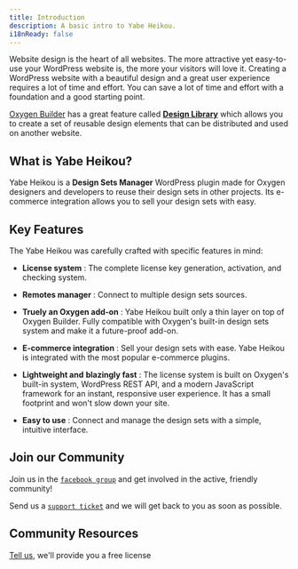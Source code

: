 ```yaml
---
title: Introduction
description: A basic intro to Yabe Heikou.
i18nReady: false
---
```


Website design is the heart of all websites. The more attractive yet easy-to-use your WordPress website is, the more your visitors will love it. Creating a WordPress website with a beautiful design and a great user experience requires a lot of time and effort. You can save a lot of time and effort with a foundation and a good starting point.

[Oxygen Builder](https://oxygenbuilder.com/) has a great feature called [**Design Library**](https://oxygenbuilder.com/documentation/design-library/) which allows you to create a set of reusable design elements that can be distributed and used on another website.

<h2>What is Yabe Heikou?</h2>

Yabe Heikou is a **Design Sets Manager** WordPress plugin made for Oxygen designers and developers to reuse their design sets in other projects. Its e-commerce integration allows you to sell your design sets with easy.

## Key Features

The Yabe Heikou was carefully crafted with specific features in mind:

- <i class="fa-solid fa-key"></i> **License system** :
The complete license key generation, activation, and checking system.

- <i class="fa-solid fa-key-skeleton-left-right"></i> **Remotes manager** :
Connect to multiple design sets sources.

- <i class="fa-solid fa-layer-plus"></i> **Truely an Oxygen add-on** :
Yabe Heikou built only a thin layer on top of Oxygen Builder. Fully compatible with Oxygen's built-in design sets system and make it a future-proof add-on.

- <i class="fa-solid fa-cart-shopping"></i> **E-commerce integration** :
Sell your design sets with ease. Yabe Heikou is integrated with the most popular e-commerce plugins.

- <i class="fa-solid fa-feather"></i> **Lightweight and** <i class="fa-solid fa-rabbit-running"></i> **blazingly fast** :
The license system is built on Oxygen's built-in system, WordPress REST API, and a modern JavaScript framework for an instant, responsive user experience. It has a small footprint and won't slow down your site.

- <i class="fa-solid fa-face-smile-hearts"></i> **Easy to use** :
Connect and manage the design sets with a simple, intuitive interface.

## Join our Community

<i class="fa-solid fa-comment pr:6"></i> Join us in the [`facebook group`](https://www.facebook.com/groups/1142662969627943) and get involved in the active, friendly community!

<i class="fa-solid fa-headset pr:6"></i> Send us a [`support ticket`](https://rosua.org/support-portal) and we will get back to you as soon as possible.

## Community Resources

[Tell us](https://rosua.org/support-portal), we'll provide you a free license

